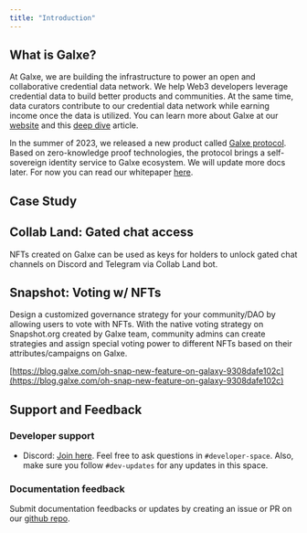 ```yaml
---
title: "Introduction"
---
```


## What is Galxe?[](#what-is-galxe "Direct link to heading")

At Galxe, we are building the infrastructure to power an open and collaborative credential data network. We help Web3 developers leverage credential data to build better products and communities. At the same time, data curators contribute to our credential data network while earning income once the data is utilized. You can learn more about Galxe at our [website](http://galxe.com) and this [deep dive](https://blog.galxe.com/deep-dive-into-project-galaxy-abd33eceb19b) article.

In the summer of 2023, we released a new product called [Galxe protocol](https://app.galxe.com/protocol). Based on zero-knowledge proof technologies, the protocol brings a self-sovereign identity service to Galxe ecosystem. We will update more docs later. For now you can read our whitepaper [here](https://github.com/Galxe/protocol-whitepaper).

## Case Study[](#case-study "Direct link to heading")

## Collab Land: Gated chat access[](#collab-land-gated-chat-access "Direct link to heading")

NFTs created on Galxe can be used as keys for holders to unlock gated chat channels on Discord and Telegram via Collab Land bot.

## Snapshot: Voting w/ NFTs[](#snapshot-voting-w-nfts "Direct link to heading")

Design a customized governance strategy for your community/DAO by allowing users to vote with NFTs. With the native voting strategy on Snapshot.org created by Galxe team, community admins can create strategies and assign special voting power to different NFTs based on their attributes/campaigns on Galxe.

[https://blog.galxe.com/oh-snap-new-feature-on-galaxy-9308dafe102c](https://blog.galxe.com/oh-snap-new-feature-on-galaxy-9308dafe102c)

## Support and Feedback[](#support-and-feedback "Direct link to heading")

### Developer support[](#developer-support "Direct link to heading")

* Discord: [Join here](https://discord.io/GalxeHQ). Feel free to ask questions in `#developer-space`. Also, make sure you follow `#dev-updates` for any updates in this space.

### Documentation feedback[](#documentation-feedback "Direct link to heading")

Submit documentation feedbacks or updates by creating an issue or PR on our [github repo](https://github.com/GalxeHQ/galxe-docs).